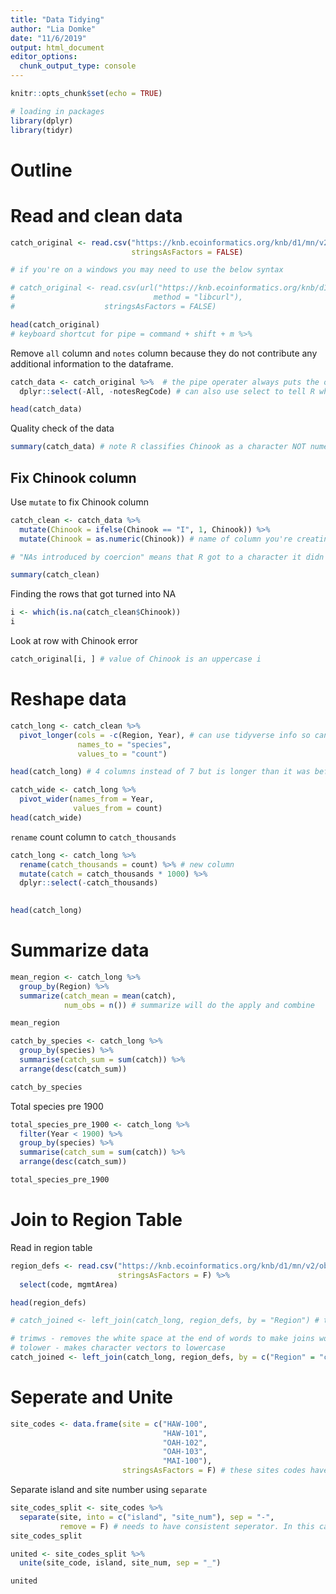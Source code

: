 ```yaml
---
title: "Data Tidying"
author: "Lia Domke"
date: "11/6/2019"
output: html_document
editor_options: 
  chunk_output_type: console
---
```


```r
knitr::opts_chunk$set(echo = TRUE)
```

```r
# loading in packages
library(dplyr)
library(tidyr)
```

# Outline

# Read and clean data
```r
catch_original <- read.csv("https://knb.ecoinformatics.org/knb/d1/mn/v2/object/df35b.302.1", 
                           stringsAsFactors = FALSE)

# if you're on a windows you may need to use the below syntax

# catch_original <- read.csv(url("https://knb.ecoinformatics.org/knb/d1/mn/v2/object/df35b.302.1", 
#                               method = "libcurl"),
#                    stringsAsFactors = FALSE)

head(catch_original)
# keyboard shortcut for pipe = command + shift + m %>% 
```

Remove `all` column and `notes` column because they do not contribute any additional information to the dataframe. 
```r
catch_data <- catch_original %>%  # the pipe operater always puts the original df into the first argument, can specify others
  dplyr::select(-All, -notesRegCode) # can also use select to tell R what columns to keep (w/o -) 

head(catch_data)
```
Quality check of the data
```r
summary(catch_data) # note R classifies Chinook as a character NOT numeric. 
```
## Fix Chinook column

Use `mutate` to fix Chinook column

```r
catch_clean <- catch_data %>% 
  mutate(Chinook = ifelse(Chinook == "I", 1, Chinook)) %>% 
  mutate(Chinook = as.numeric(Chinook)) # name of column you're creating or overwriting is FIRST

# "NAs introduced by coercion" means that R got to a character it didn't know how to turn into a numeric, made it a NA

summary(catch_clean)
```
Finding the rows that got turned into NA
```r
i <- which(is.na(catch_clean$Chinook))
i
```
Look at row with Chinook error
```r
catch_original[i, ] # value of Chinook is an uppercase i 
```

# Reshape data

```r
catch_long <- catch_clean %>% 
  pivot_longer(cols = -c(Region, Year), # can use tidyverse info so can say pivot all BUT
               names_to = "species", 
               values_to = "count") 

head(catch_long) # 4 columns instead of 7 but is longer than it was before
```

```r
catch_wide <- catch_long %>% 
  pivot_wider(names_from = Year, 
              values_from = count)
head(catch_wide)
```

`rename` count column to `catch_thousands`

```r
catch_long <- catch_long %>% 
  rename(catch_thousands = count) %>% # new column 
  mutate(catch = catch_thousands * 1000) %>%
  dplyr::select(-catch_thousands)
  

head(catch_long)
```

# Summarize data
```r
mean_region <- catch_long %>% 
  group_by(Region) %>% 
  summarize(catch_mean = mean(catch), 
            num_obs = n()) # summarize will do the apply and combine

mean_region

catch_by_species <- catch_long %>% 
  group_by(species) %>%
  summarise(catch_sum = sum(catch)) %>% 
  arrange(desc(catch_sum))

catch_by_species
```

Total species pre 1900

```r
total_species_pre_1900 <- catch_long %>% 
  filter(Year < 1900) %>% 
  group_by(species) %>%
  summarise(catch_sum = sum(catch)) %>% 
  arrange(desc(catch_sum))

total_species_pre_1900
```

# Join to Region Table

Read in region table
```r
region_defs <- read.csv("https://knb.ecoinformatics.org/knb/d1/mn/v2/object/df35b.303.1", 
                        stringsAsFactors = F) %>% 
  select(code, mgmtArea)

head(region_defs)
```

```r
# catch_joined <- left_join(catch_long, region_defs, by = "Region") # this doesn't work because the names aren't the same in each dataframe

# trimws - removes the white space at the end of words to make joins work better 
# tolower - makes character vectors to lowercase
catch_joined <- left_join(catch_long, region_defs, by = c("Region" = "code"))
```

# Seperate and Unite

```r
site_codes <- data.frame(site = c("HAW-100",
                                  "HAW-101", 
                                  "OAH-102",
                                  "OAH-103",
                                  "MAI-100"),
                         stringsAsFactors = F) # these sites codes have multiple pieces of information cant group over island or site nuumber because its stuck together. 
```

Separate island and site number using `separate`

```r
site_codes_split <- site_codes %>% 
  separate(site, into = c("island", "site_num"), sep = "-", 
           remove = F) # needs to have consistent seperator. In this case dash
site_codes_split
```

```r
united <- site_codes_split %>% 
  unite(site_code, island, site_num, sep = "_")

united
```


